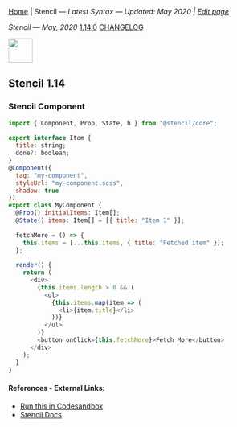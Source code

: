 
[Home](/) | Stencil — _Latest Syntax — Updated: May 2020 | [Edit page](https://github.com/ngduc/syntax.codes/edit/master/docs/stencil.mdx)_

_Stencil — May, 2020_ <a class="tagButton" href="https://github.com/ionic-team/stencil/releases">1.14.0</a> <a class="tagButton" href="https://github.com/ionic-team/stencil/blob/master/CHANGELOG.md">CHANGELOG</a>

<img src="https://i.ibb.co/4dtrd9Z/image.png" height="48" />

## Stencil 1.14

### Stencil Component

```.js
import { Component, Prop, State, h } from "@stencil/core";
  
export interface Item {
  title: string;
  done?: boolean;
}
@Component({
  tag: "my-component",
  styleUrl: "my-component.scss",
  shadow: true
})
export class MyComponent {
  @Prop() initialItems: Item[];
  @State() items: Item[] = [{ title: "Item 1" }];
  
  fetchMore = () => {
    this.items = [...this.items, { title: "Fetched item" }];
  };
  
  render() {
    return (
      <div>
        {this.items.length > 0 && (
          <ul>
            {this.items.map(item => (
              <li>{item.title}</li>
            ))}
          </ul>
        )}
        <button onClick={this.fetchMore}>Fetch More</button>
      </div>
    );
  }
}
```

#### References - External Links:
- [Run this in Codesandbox](https://codesandbox.io/s/stencil-example-l06tm?file=/src/components/my-component/my-component.tsx)
- [Stencil Docs](https://stenciljs.com/docs/state)
